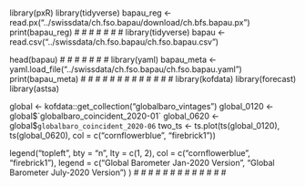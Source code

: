 #
#
#
#
#
#
#
#
#
#
#
#
#
#
#
#
#
#
#
#
#
#
#
#
#
#
#
#
#
#
#
#
#
#
#
#
#
#
#
#
#
#
#
#
#
#
#
#
#
#
#
#
#
#
#
#
#
#
#
#
#
#
#
#
#
#
#
#
#
#
library(pxR)
library(tidyverse)
bapau_reg <- read.px("../swissdata/ch.fso.bapau/download/ch.bfs.bapau.px")
print(bapau_reg)
#
#
#
#
#
#
#
library(tidyverse)
bapau <- read.csv("../swissdata/ch.fso.bapau/ch.fso.bapau.csv")

head(bapau)
#
#
#
#
#
#
#
library(yaml)
bapau_meta <- yaml.load_file("../swissdata/ch.fso.bapau/ch.fso.bapau.yaml")
print(bapau_meta)
#
#
#
#
#
#
#
#
#
#
#
#
#
library(kofdata)
library(forecast)
library(astsa)

global <- kofdata::get_collection("globalbaro_vintages")
global_0120 <- global$`globalbaro_coincident_2020-01`
global_0620 <- global$`globalbaro_coincident_2020-06`
two_ts <- ts.plot(ts(global_0120), ts(global_0620), col = c("cornflowerblue", "firebrick1"))

legend("topleft",
  bty = "n", lty = c(1, 2), col = c("cornflowerblue", "firebrick1"),
  legend = c("Global Barometer Jan-2020 Version", "Global Barometer July-2020 Version")
)
#
#
#
#
#
#
#
#
#
#
#
#
#
